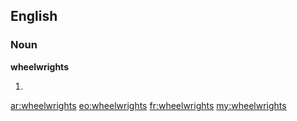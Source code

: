 ==English==

===Noun===
'''wheelwrights'''

# {{plural of|wheelwright}}

[[ar:wheelwrights]]
[[eo:wheelwrights]]
[[fr:wheelwrights]]
[[my:wheelwrights]]